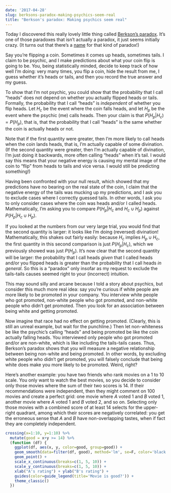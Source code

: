```yaml
---
date: '2017-04-28'
slug: berksons-paradox-making-psychics-seem-real
title: "Berkson's paradox: Making psychics seem real"
---
```


Today I discovered this really lovely little thing called [Berkson's
paradox](https://en.wikipedia.org/wiki/Berkson%27s_paradox). It's one of those
paradoxes that isn't actually a paradox, it just seems initially crazy. (It
turns out that there's a
[name](https://en.wikipedia.org/wiki/Paradox#Quine.27s_classification) for that
kind of paradox!)

Say you're flipping a coin. Sometimes it comes up heads, sometimes tails. I
claim to be psychic, and I make predictions about what your coin flip is going
to be. You, being statistically minded, decide to keep track of how well I'm
doing: very many times, you flip a coin, hide the result from me, I guess
whether it's heads or tails, and then you record the true answer and my guess.

To show that I'm not psychic, you could show that the probability that I call
"heads" does not depend on whether you actually flipped heads or tails.
Formally, the probability that I call "heads" is *independent* of whether you
flip heads. Let $H_c$ be the event where the coin falls heads, and
let $H_p$ be the event where the psychic (me) calls heads. Then
your claim is that $P(H_p | H_c) = P(H_p)$, that is, that the
probability that I call "heads" is the same whether the coin is actually heads
or not.

Note that if the first quantity were greater, then I'm more likely to call
heads when the coin lands heads, that is, I'm actually capable of some
divination. (If the second quantity were greater, then I'm actually capable of
divination, I'm just doing it backwards, more often calling "heads" when it's
tail. I would say this means that your negative energy is causing my mental
image of the coin to "flip" from heads to tails and vice versa. I would still
be predicting something!)

Having been confronted with your null result, which showed that my
predictions have no bearing on the real state of the coin, I claim that the
negative energy of the tails was mucking up my predictions, and I ask you to
exclude cases where I correctly guessed tails. In other words, I ask you to
only consider cases where the coin was heads and/or I called heads.
Mathematically, I'm asking you to compare $P(H_p | H_c \text{ and } H_c \cup
H_p)$ against $P(H_p | H_c \cup H_p)$.

If you looked at the numbers from our very large trial, you would find that
the second quantity is larger: it looks like I'm doing (reversed) divination!
Mathematically, this shakes out fairly easily: because $H_c$ implies $H_p \cup
H_c$, the first quantity in this second comparison is just $P(H_p | H_c)$,
which we previously showed was just $P(H_p)$. It's now clear that the second
quantity will be larger: the probability that I call heads *given* that I
called heads and/or you flipped heads is greater than the probability that I
call heads *in general*. So this is a "paradox" only insofar as my request to
exclude the tails-tails causes seemed right to your (incorrect) intuition.

This may sound silly and arcane because I told a story about psychics, but
consider this much more real idea: say you're curious if white people are more
likely to be promoted in your company. You interview white people who got
promoted, non-white people who got promoted, and non-white people who didn't
get promoted. Then you look for an association between being white and getting
promoted.

Now imagine that race had no effect on getting promoted. (Clearly, this is
still an unreal example, but wait for the punchline.) Then let non-whiteness be
like the psychic's calling "heads" and being promoted be like the coin actually
falling heads. You interviewed only people who got promoted and/or are
non-white, which is like including the tails-tails cases. Thus, Berkson's
paradox shows that you will measure a negative relationship between being
non-white and being promoted. In other words, by excluding white people who
didn't get promoted, you will falsely conclude that being white does make you
more likely to be promoted. Weird, right?

Here's another example: you have two friends who rank movies on a 1 to 10
scale. You only want to watch the best movies, so you decide to consider only
those movies where the sum of their two scores is 14. If their recommendations
were independent, then they might comment on 100 movies and create a perfect
grid: one movie where *A* voted 1 and *B* voted 1, another movie
where *A* voted 1 and *B* voted 2, and so on. Selecting only those movies with
a combined score of at least 14 selects for the upper-right quadrant, among
which their scores are negatively correlated: you get the erroneous sense
that *A* and *B* have non-overlapping tastes, when if fact they are completely
independent.

```r
crossing(x=1:10, y=1:10) %>%
  mutate(good = x+y >= 14) %>%
  (function (df) {
    ggplot(df, aes(x, y, color=good, group=good)) +
    geom_smooth(data=filter(df, good), method='lm', se=F, color='black') +
    geom_point() +
    scale_x_continuous(breaks=c(1, 5, 10)) +
    scale_y_continuous(breaks=c(1, 5, 10)) +
    xlab("A's rating") + ylab("B's rating") +
    guides(color=guide_legend(title='Movie is good?')) +
    theme_classic()
  })
```
